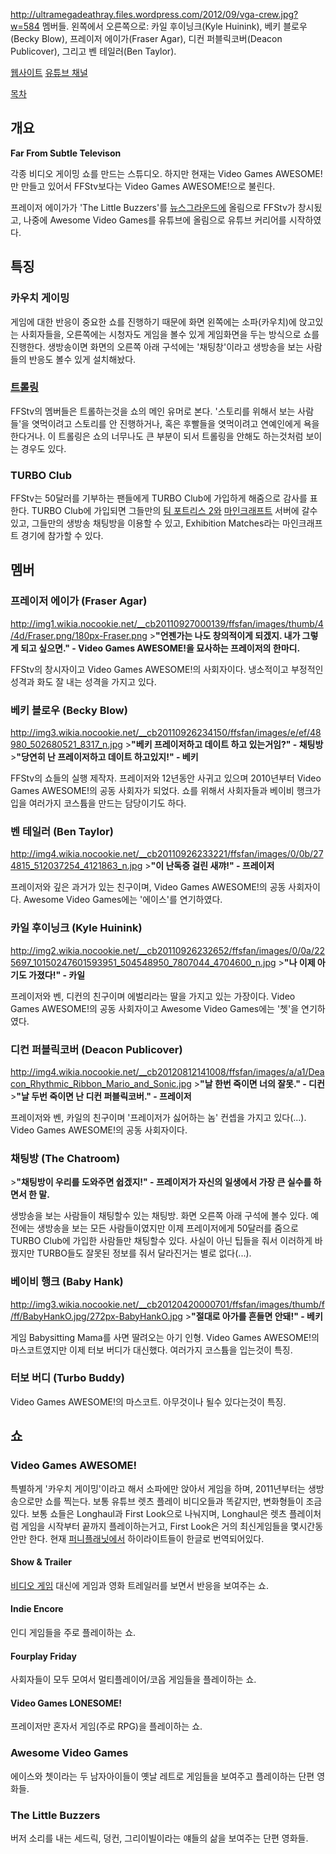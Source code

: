 http://ultramegadeathray.files.wordpress.com/2012/09/vga-crew.jpg?w=584
멤버들. 왼쪽에서 오른쪽으로: 카일 후이닝크(Kyle Huinink), 베키 블로우(Becky Blow), 프레이저 에이가(Fraser Agar), 디컨 퍼블릭코버(Deacon Publicover), 그리고 벤 테일러(Ben Taylor).

[http://videogamesawesome.com/ 웹사이트]
[http://www.youtube.com/user/farfromsubtle 유튜브 채널]

[[목차]]

== 개요 ==
'''Far From Subtle Televison'''

각종 비디오 게이밍 쇼를 만드는 스튜디오. 하지만 현재는 Video Games AWESOME!만 만들고 있어서 FFStv보다는 Video Games AWESOME!으로 불린다.

프레이저 에이가가 'The Little Buzzers'를 [[뉴스그라운드]]에 올림으로 FFStv가 창시됬고, 나중에 Awesome Video Games를 유튜브에 올림으로 유튜브 커리어를 시작하였다.

== 특징 ==
=== 카우치 게이밍 ===
게임에 대한 반응이 중요한 쇼를 진행하기 때문에 화면 왼쪽에는 소파(카우치)에 앉고있는 사회자들을, 오른쪽에는 시청자도 게임을 볼수 있게 게임화면을 두는 방식으로 쇼를 진행한다. 생방송이면 화면의 오른쪽 아래 구석에는 '채팅창'이라고 생방송을 보는 사람들의 반응도 볼수 있게 설치해놨다.
=== '''[[트롤링]]''' ===
FFStv의 멤버들은 트롤하는것을 쇼의 메인 유머로 본다. '스토리를 위해서 보는 사람들'을 엿먹이려고 스토리를 안 진행하거나, 혹은 후빨들을 엿먹이려고 연예인에게 욕을 한다거나. 이 트롤링은 쇼의 너무나도 큰 부분이 되서 트롤링을 안해도 하는것처럼 보이는 경우도 있다.
=== TURBO Club ===
FFStv는 50달러를 기부하는 팬들에게 TURBO Club에 가입하게 해줌으로 감사를 표한다. TURBO Club에 가입되면 그들만의 [[팀 포트리스 2]]와 [[마인크래프트]] 서버에 갈수 있고, 그들만의 생방송 채팅방을 이용할 수 있고, Exhibition Matches라는 마인크래프트 경기에 참가할 수 있다.

== 멤버 ==
=== 프레이저 에이가 (Fraser Agar) ===
http://img1.wikia.nocookie.net/__cb20110927000139/ffsfan/images/thumb/4/4d/Fraser.png/180px-Fraser.png
>'''"언젠가는 나도 창의적이게 되겠지. 내가 그렇게 되고 싶으면." - Video Games AWESOME!을 묘사하는 프레이저의 한마디.'''

FFStv의 창시자이고 Video Games AWESOME!의 사회자이다. 냉소적이고 부정적인 성격과 화도 잘 내는 성격을 가지고 있다.
=== 베키 블로우 (Becky Blow) ===
http://img3.wikia.nocookie.net/__cb20110926234150/ffsfan/images/e/ef/48980_502680521_8317_n.jpg
>'''"베키 프레이저하고 데이트 하고 있는거임?" - 채팅방'''
>'''"당연히 난 프레이저하고 데이트 하고있지!" - 베키'''

FFStv의 쇼들의 실행 제작자. 프레이저와 12년동안 사귀고 있으며 2010년부터 Video Games AWESOME!의 공동 사회자가 되었다. 쇼를 위해서 사회자들과 베이비 행크가 입을 여러가지 코스튬을 만드는 담당이기도 하다.
=== 벤 테일러 (Ben Taylor) ===
http://img4.wikia.nocookie.net/__cb20110926233221/ffsfan/images/0/0b/274815_512037254_4121863_n.jpg
>'''"이 난독증 걸린 새꺄!" - 프레이저'''

프레이저와 깊은 과거가 있는 친구이며, Video Games AWESOME!의 공동 사회자이다. Awesome Video Games에는 '에이스'를 연기하였다.
=== 카일 후이닝크 (Kyle Huinink) ===
http://img2.wikia.nocookie.net/__cb20110926232652/ffsfan/images/0/0a/225697_10150247601593951_504548950_7807044_4704600_n.jpg
>'''"나 이제 아기도 가졌다!" - 카일'''

프레이저와 벤, 디컨의 친구이며 에벌리라는 딸을 가지고 있는 가장이다. Video Games AWESOME!의 공동 사회자이고 Awesome Video Games에는 '쳇'을 연기하였다.
=== 디컨 퍼블릭코버 (Deacon Publicover) ===
http://img4.wikia.nocookie.net/__cb20120812141008/ffsfan/images/a/a1/Deacon_Rhythmic_Ribbon_Mario_and_Sonic.jpg
>'''"날 한번 죽이면 너의 잘못." - 디컨'''
>'''"날 두번 죽이면 난 디컨 퍼블릭코버." - 프레이저'''

프레이저와 벤, 카일의 친구이며 '프레이저가 싫어하는 놈' 컨셉을 가지고 있다(...). Video Games AWESOME!의 공동 사회자이다.
=== 채팅방 (The Chatroom) ===
>'''"채팅방이 우리를 도와주면 쉽겠지!" - 프레이저가 자신의 일생에서 가장 큰 실수를 하면서 한 말.'''

생방송을 보는 사람들이 채팅할수 있는 채팅방. 화면 오른쪽 아래 구석에 볼수 있다. 예전에는 생방송을 보는 모든 사람들이였지만 이제 프레이저에게 50달러를 줌으로 TURBO Club에 가입한 사람들만 채팅할수 있다. 사실이 아닌 팁들을 줘서 이러하게 바꿨지만 TURBO들도 잘못된 정보를 줘서 달라진거는 별로 없다(...).
=== 베이비 행크 (Baby Hank) ===
http://img3.wikia.nocookie.net/__cb20120420000701/ffsfan/images/thumb/f/ff/BabyHankO.jpg/272px-BabyHankO.jpg
>'''"절대로 아가를 흔들면 안돼!" - 베키'''

게임 Babysitting Mama를 사면 딸려오는 아기 인형. Video Games AWESOME!의 마스코트였지만 이제 터보 버디가 대신했다. 여러가지 코스튬을 입는것이 특징.
=== 터보 버디 (Turbo Buddy) ===
Video Games AWESOME!의 마스코트. 아무것이나 될수 있다는것이 특징.

== 쇼 ==
=== Video Games AWESOME! ===
특별하게 '카우치 게이밍'이라고 해서 소파에만 앉아서 게임을 하며, 2011년부터는 생방송으로만 쇼를 찍는다. 보통 유튜브 렛츠 플레이 비디오들과 똑같지만, 변화형들이 조금 있다. 보통 쇼들은 Longhaul과 First Look으로 나눠지며, Longhaul은 렛츠 플레이처럼 게임을 시작부터 끝까지 플레이하는거고, First Look은 거의 최신게임들을 몇시간동안만 한다. 현재 [[퍼니플래닛]]에서 하이라이트들이 한글로 번역되어있다.
==== Show & Trailer ====
[[비디오 게임]] 대신에 게임과 영화 트레일러를 보면서 반응을 보여주는 쇼.
==== Indie Encore ====
인디 게임들을 주로 플레이하는 쇼.
==== Fourplay Friday ====
사회자들이 모두 모여서 멀티플레이어/코옵 게임들을 플레이하는 쇼.
==== Video Games LONESOME! ====
프레이저만 혼자서 게임(주로 RPG)을 플레이하는 쇼.
=== Awesome Video Games ===
에이스와 쳇이라는 두 남자아이들이 옛날 레트로 게임들을 보여주고 플레이하는 단편 영화들.
=== The Little Buzzers ===
버저 소리를 내는 세드릭, 덩컨, 그리이빌이라는 얘들의 삶을 보여주는 단편 영화들.

